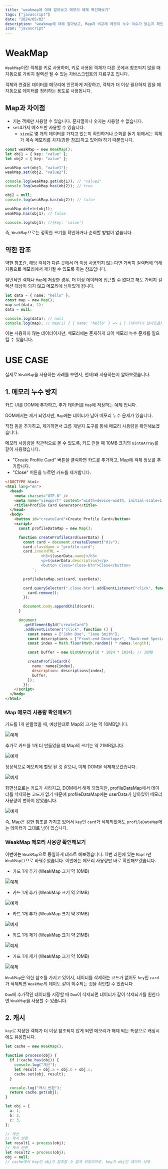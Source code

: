 ```yaml
---
title: "weakmap에 대해 알아보고 메모리 해제 확인해보기"
tags: ["javascript"]
date: "2024/05/02"
description: "weakmap에 대해 알아보고, Map과 비교해 메모리 누수 이슈가 없는지 확인하는 등 일반적인 유즈케이스를 살펴봅니다."
icon: "javascript"
---
```


# WeakMap

`WeakMap`이란 객체를 키로 사용하며, 키로 사용된 객체가 다른 곳에서 참조되지 않을 때 자동으로 가비지 컬렉션 될 수 있는 자바스크립트의 자료구조 입니다.

객체와 연결된 데이터를 메모리에 안전하게 저장하고, 객체가 더 이상 필요하지 않을 때 자동으로 데이터를 정리하는 용도로 사용됩니다.

## Map과 차이점

- 키는 객체만 사용할 수 있습니다. 문자열이나 숫자는 사용할 수 없습니다.
- `set`4가지 메소드만 사용할 수 있습니다.
  - `size`로 몇 개의 데이터를 가지고 있는지 확인하거나 순회를 돌기 위해서는 객체가 계속 메모리를 차지(강한 참조)하고 있어야 하기 때문입니다.

```ts showLineNumbers
const weakMap = new WeakMap();
let obj1 = { key: "value" };
let obj2 = { key: "value" };

weakMap.set(obj1, "value1");
weakMap.set(obj2, "value2");

console.log(weakMap.get(obj1)); // "value1"
console.log(weakMap.has(obj2)); // true

obj2 = null;
console.log(weakMap.has(obj2)); // false

weakMap.delete(obj1);
weakMap.has(obj1); // false

console.log(obj1); //{key: 'value'}
```

즉, `WeakMap`으로는 정확한 크기를 확인하거나 순회할 방법이 없습니다.

## 약한 참조

약한 참조란, 해당 객체가 다른 곳에서 더 이상 사용되지 않는다면 가비지 컬렉터에 의해 자동으로 메모리에서 제거될 수 있도록 하는 참조입니다.

일반적인 객체나 `Map`에 저장한 경우, 더 이상 데이터에 접근할 수 없다고 해도 가비지 컬렉션 대상이 되지 않고 메모리에 남아있게 됩니다.

```ts showLineNumbers
let data = { name: "hello" };
const map = new Map();
map.set(data, 1);
data = null;

console.log(data); // null
console.log(map); // Map(1) { { name: 'hello' } => 1 } (데이터가 남아있음)
```

이는 사용하지 않는 데이터이지만, 메모리에는 존재하게 되어 메모리 누수 문제를 일으킬 수 있습니다.

# USE CASE

실제로 `WeakMap`을 사용하는 사례를 보면서, 언제/왜 사용하는지 알아보겠습니다.

## 1. 메모리 누수 방지

카드 UI를 DOM에 추가하고, 추가 데이터를 `Map`에 저장하는 예제 입니다.

DOM에서는 제거 되었지만, `Map`에는 데이터가 남아 메모리 누수 문제가 있습니다.

직접 돔을 추가하고, 제거하면서 크롬 개발자 도구를 통해 메모리 사용량을 확인해보겠습니다.

메모리 사용량을 직관적으로 볼 수 있도록, 카드 만들 때 10MB 크기의 `Uint8Array`를 같이 사용했습니다.

- "Create Profile Card" 버튼을 클릭하면 카드를 추가하고, Map에 객체 정보를 추가합니다.
- "Close" 버튼을 누르면 카드를 제거합니다.

```html showLineNumbers {11}
<!DOCTYPE html>
<html lang="en">
  <head>
    <meta charset="UTF-8" />
    <meta name="viewport" content="width=device-width, initial-scale=1.0" />
    <title>Profile Card Generator</title>
  </head>
  <body>
    <button id="createCard">Create Profile Card</button>
    <script>
      const profileDataMap = new Map();

      function createProfileCard(userData) {
        const card = document.createElement("div");
        card.className = "profile-card";
        card.innerHTML = `
                <h3>${userData.name}</h3>
                <p>${userData.description}</p>
                <button class="close-btn">Close</button>
            `;

        profileDataMap.set(card, userData);

        card.querySelector(".close-btn").addEventListener("click", function () {
          card.remove();
        });

        document.body.appendChild(card);
      }

      document
        .getElementById("createCard")
        .addEventListener("click", function () {
          const names = ["John Doe", "Jane Smith"];
          const descriptions = ["Front-end Developer", "Back-end Specialist"];
          const index = Math.floor(Math.random() * names.length);

          const buffer = new Uint8Array(10 * 1024 * 1024); // 10MB

          createProfileCard({
            name: names[index],
            description: descriptions[index],
            buffer,
          });
        });
    </script>
  </body>
</html>
```

### Map 메모리 사용량 확인해보기

카드를 1개 만들었을 때, 예상한대로 Map의 크기는 약 10MB입니다.

![예제](/images/weakmap-example-1.png)

추가로 카드를 1개 더 만들었을 떄 Map의 크기는 약 21MB입니다.

![예제](/images/weakmap-example-2.png)

정상적으로 메모리에 할당 된 것 같으니, 이제 DOM을 삭제해보겠습니다.

![예제](/images/weakmap-example-3.png)

화면상으로는 카드가 사라지고, DOM에서 해제 되었지만, profileDataMap에서 데이터를 삭제하는 코드가 없기 때문에 profileDataMap에는 userData가 남아있어 메모리 사용량이 변하지 않았습니다.

![예제](/images/weakmap-example-4.png)

즉, Map은 강한 참조를 가지고 있어서 `key`인 `card`가 삭제되었어도 `profileDataMap`에는 데이터가 그대로 남아 있습니다.

### WeakMap 메모리 사용량 확인해보기

이번에는 `WeakMap`으로 동일하게 테스트 해보겠습니다. 11번 라인에 있는 `Map()`만 `WeakMap()`으로 바꿔주었습니다. 이번에는 메모리 사용량만 바로 확인해보겠습니다.

- 카드 1개 추가 (WeakMap 크기 약 10MB)

![예제](/images/weakmap-example-5.png)

- 카드 1개 추가 (WeakMap 크기 약 21MB)

![예제](/images/weakmap-example-6.png)

- 카드 1개 추가 (WeakMap 크기 약 31MB)

![예제](/images/weakmap-example-7.png)

- 카드 1개 제거 (WeakMap 크기 약 21MB)

![예제](/images/weakmap-example-8.png)

- 카드 1개 제거 (WeakMap 크기 약 10MB)

![예제](/images/weakmap-example-9.png)

`WeakMap`은 약한 참조를 가지고 있어서, 데이터를 삭제하는 코드가 없어도 `key`인 `card`가 삭제되면 `WeakMap`의 데이토 같이 회수되는 것을 확인할 수 있습니다.

`Dom`에 추가적인 데이터를 저장할 때 `Dom`이 삭제되면 데이터가 같이 삭제되기를 원한다면 `WeakMap`을 사용할 수 있습니다.

## 2. 캐시

`key`로 지정한 객체가 더 이상 참조되지 않게 되면 메모리가 해제 되는 특성으로 캐싱시에도 유용합니다.

```ts showLineNumbers
let cache = new WeakMap();

function process(obj) {
  if (!cache.has(obj)) {
    console.log("계산");
    let result = obj.a + obj.b + obj.c;
    cache.set(obj, result);
  }

  console.log("캐시 반환");
  return cache.get(obj);
}

let obj = {
  a: 1,
  b: 2,
  c: 3,
};

// 계산
// 캐시 반환
let result1 = process(obj);
// 캐시 반환
let result2 = process(obj);
obj = null;
// cache에서 key인 obj가 참조할 수 없게 되었으므로, key가 obj인 데이터 삭제
```
